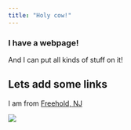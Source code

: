 ```yaml
---
title: "Holy cow!"
---
```


### I have a webpage!

And I can put all kinds of stuff on it!

## Lets add some links

I am from [Freehold, NJ](http://twp.freehold.nj.us/)

![](headshot_1.jpg)